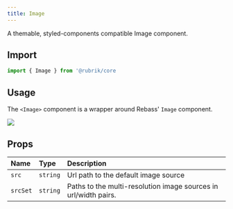 ```yaml
---
title: Image
---
```



<lede>A themable, styled-components compatible Image component.</lede>  

## Import

```javascript
import { Image } from '@rubrik/core
```

## Usage

The `<Image>` component is a wrapper around Rebass' `Image` component.

<Image src="/image.jpg" srcSet="/image-300.jpg 300w, /image-600.jpg 600w, /image-900.jpg 900w" />

## Props

| Name             | Type               | Description                                                                                                                  |
| :--------------- | :----------------- | :--------------------------------------------------------------------------------------------------------------------------- |
| `src`            | `string`           | Url path to the default image source                                                                                                 |
| `srcSet`         | `string`           | Paths to the multi-resolution image sources in url/width pairs.                                                                                             |
